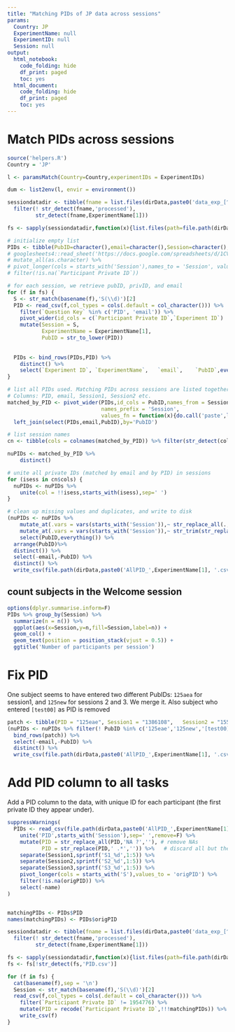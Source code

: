```yaml
---
title: "Matching PIDs of JP data across sessions"
params:
  Country: JP
  ExperimentName: null
  ExperimentID: null
  Session: null    
output:
  html_notebook:
    code_folding: hide
    df_print: paged
    toc: yes
  html_document:
    code_folding: hide
    df_print: paged
    toc: yes
---
```

<!-- # This is the Blursday database paper source code. -->
<!-- # This code was used to prepare the following article: -->
<!-- # XXX Ref. to add XXX -->
<!-- # -->
<!-- # The live application of the server can be accessed at  -->
<!-- # https://dnacombo.shinyapps.io/Blursday/ -->
<!-- # This code is publicly available at -->
<!-- # https://github.com/dnacombo/TSDshiny -->

<!-- #     Copyright (C) 2021  Maximilien Chaumon -->
<!-- # -->
<!-- #     This program is free software: you can redistribute it and/or modify -->
<!-- #     it under the terms of the GNU General Public License as published by -->
<!-- #     the Free Software Foundation, either version 3 of the License, or -->
<!-- #     (at your option) any later version. -->
<!-- # -->
<!-- #     This program is distributed in the hope that it will be useful, -->
<!-- #     but WITHOUT ANY WARRANTY; without even the implied warranty of -->
<!-- #     MERCHANTABILITY or FITNESS FOR A PARTICULAR PURPOSE.  See the -->
<!-- #     GNU General Public License for more details. -->
<!-- # -->
<!-- #     You should have received a copy of the GNU General Public License -->
<!-- #     along with this program.  If not, see <http://www.gnu.org/licenses/>. -->


# Match PIDs across sessions


```r

source('helpers.R')
Country = 'JP'

l <- paramsMatch(Country=Country,experimentIDs = ExperimentIDs)

dum <- list2env(l, envir = environment())

sessiondatadir <- tibble(fname = list.files(dirData,paste0('data_exp_[^\\.]+Session[0-9]+$'),include.dirs = T) ) %>%
  filter(! str_detect(fname,'processed'),
         str_detect(fname,ExperimentName[1]))

fs <- sapply(sessiondatadir,function(x){list.files(path=file.path(dirData,x),pattern='S._Welcome.csv',full.names = T)})

# initialize empty list
PIDs <- tibble(PubID=character(),email=character(),Session=character(),`Participant Private ID`=character())
# googlesheets4::read_sheet('https://docs.google.com/spreadsheets/d/1CVhBYlWVuL9G48NgWxaIJ-9o5B7YPfrHGE6T2oVgcQA/edit?ts=5faff96a',sheet = ExperimentName[1]) %>%
# mutate_all(as.character) %>%
# pivot_longer(cols = starts_with('Session'),names_to = 'Session', values_to = 'Participant Private ID',names_prefix = 'Session') %>%
# filter(!is.na(`Participant Private ID`))

# for each session, we retrieve pubID, privID, and email
for (f in fs) {
  S <- str_match(basename(f),'S(\\d)')[2]
  PID <- read_csv(f,col_types = cols(.default = col_character())) %>%
    filter(`Question Key` %in% c('PID', 'email')) %>%
    pivot_wider(id_cols = c(`Participant Private ID`,`Experiment ID`)  ,names_from = `Question Key`, values_from = Response) %>%
    mutate(Session = S,
           ExperimentName = ExperimentName[1],
           PubID = str_to_lower(PID))
  
  
  PIDs <- bind_rows(PIDs,PID) %>%
    distinct() %>%
    select(`Experiment ID`,	`ExperimentName`,	`email`,	`PubID`,everything())
}

# list all PIDs used. Matching PIDs across sessions are listed together. Attach email.
# Columns: PID, email, Session1, Session2 etc. 
matched_by_PID <- pivot_wider(PIDs,id_cols = PubID,names_from = Session,values_from = `Participant Private ID`, 
                              names_prefix = 'Session',
                              values_fn = function(x){do.call('paste',list(x,collapse = ' '))}) %>%
  left_join(select(PIDs,email,PubID),by='PubID')

# list session names
cn <- tibble(cols = colnames(matched_by_PID)) %>% filter(str_detect(cols,'^Session'))

nuPIDs <- matched_by_PID %>%
    distinct()

# unite all private IDs (matched by email and by PID) in sessions
for (isess in cn$cols) {
  nuPIDs <- nuPIDs %>% 
    unite(col = !!isess,starts_with(isess),sep=' ')
}

# clean up missing values and duplicates, and write to disk
(nuPIDs <- nuPIDs %>%
    mutate_at(.vars = vars(starts_with('Session')),~ str_replace_all(.,'NA ?','')) %>%
    mutate_at(.vars = vars(starts_with('Session')),~ str_trim(str_replace_all(.,'(\\d{7}) (?:\\d{7} ?)*\\1','\\1'))) %>%
    select(PubID,everything()) %>%
  arrange(PubID)%>%
  distinct()) %>%
  select(-email,-PubID) %>%
  distinct() %>%
  write_csv(file.path(dirData,paste0('AllPID_',ExperimentName[1], '.csv')),na='')

```
## count subjects in the Welcome session
```r
options(dplyr.summarise.inform=F)
PIDs %>% group_by(Session) %>%
  summarize(n = n()) %>%
  ggplot(aes(x=Session,y=n,fill=Session,label=n)) +
  geom_col() +
  geom_text(position = position_stack(vjust = 0.5)) +
  ggtitle('Number of participants per session')
```

# Fix PID
One subject seems to have entered two different PubIDs: `125aea` for session1, and `125new` for sessions 2 and 3. We merge it.
Also subject who entered `[test00]` as PID is removed
```r

patch <- tibble(PID = "125eae", Session1 = "1386108",	Session2 = "1555376",	Session3 = "1954709")
(nuPIDs <- nuPIDs %>% filter(! PubID %in% c('125eae','125new','[test00]')) %>%
  bind_rows(patch)) %>%
  select(-email,-PubID) %>%
  distinct() %>%
  write_csv(file.path(dirData,paste0('AllPID_',ExperimentName[1], '.csv')),na='')

```


# Add PID column to all tasks

Add a PID column to the data, with unique ID for each participant (the first private ID they appear under).

```r

suppressWarnings(
  PIDs <- read_csv(file.path(dirData,paste0('AllPID_',ExperimentName[1],'.csv')),col_types = cols()) %>%
    unite('PID',starts_with('Session'),sep=' ',remove=F) %>%
    mutate(PID = str_replace_all(PID,'NA ?',''), # remove NAs
           PID = str_replace(PID,' .*','')) %>%   # discard all but the first PID
    separate(Session1,sprintf('S1_%d',1:5)) %>%
    separate(Session2,sprintf('S2_%d',1:5)) %>%
    separate(Session3,sprintf('S3_%d',1:5)) %>%
    pivot_longer(cols = starts_with('S'),values_to = 'origPID') %>%
    filter(!is.na(origPID)) %>%
    select(-name)
)


matchingPIDs <- PIDs$PID
names(matchingPIDs) <- PIDs$origPID

sessiondatadir <- tibble(fname = list.files(dirData,paste0('data_exp_[^\\.]+Session[0-9]+$'),include.dirs = T) ) %>%
  filter(! str_detect(fname,'processed'),
         str_detect(fname,ExperimentName[1]))

fs <- sapply(sessiondatadir,function(x){list.files(path=file.path(dirData,x),pattern='S._.*.csv',full.names = T)})
fs <- fs[!str_detect(fs,'PID.csv')]

for (f in fs) {
  cat(basename(f),sep = '\n')
  Session <- str_match(basename(f),'S(\\d)')[2]
  read_csv(f,col_types = cols(.default = col_character())) %>%
    filter(`Participant Private ID` != 1954776) %>%
    mutate(PID = recode(`Participant Private ID`,!!!matchingPIDs)) %>%
    write_csv(f)
}
```

